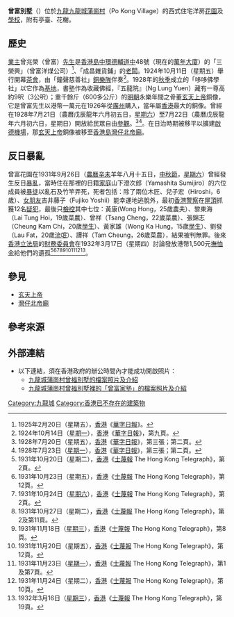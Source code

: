 '''曾富別墅'''（{{lang-en|Tsang Foo Villa}}）位於[[九龍|九龍]][[九龍城|九龍城]][[蒲崗村|蒲崗村]]（Po Kong Village）的西式住宅洋房[[花園|花園]]及[[學校|學校]]，附有亭臺、花榭。

== 歷史 ==
[[業主|業主]]曾兆榮（曾富）[[先生|先生]]是[[香港島|香港島]][[中環|中環]][[德輔道中|德輔道中]]48號（現在的[[萬年大廈|萬年大廈]]）的「三榮興」（曾富洋煤公司）<ref>1925年2月20日（星期五），[[香港|香港]]《[[華字日報|華字日報]]》。</ref>、「成昌雜貨鋪」的[[老闆|老闆]]。1924年10月11日（星期五）舉行開幕[[茶會|茶會]]，由「鐘聲慈善社」[[銅|銅]][[樂隊|樂隊]]伴奏<ref>1924年10月14日（[[星期一|星期一]]），[[香港|香港]]《[[華字日報|華字日報]]》，第九頁。</ref>。1928年的[[秋季|秋季]]成立的「哆哆佛學社」以它作為[[基地|基地]]，書塾作為收藏佛經，『五龍院』（Ng Lung Yuen）藏有一尊高約9呎（3公呎）；重千餘斤（600多公斤）的[[明朝|明朝]]永樂年間之骨董[[玄天上帝|玄天上帝]]銅像，它是曾富先生以港幣一萬元在1926年從[[廣州|廣州]]購入，當年屬[[香港|香港]]最大的銅像。曾經在1928年7月21日（農曆戊辰龍年六月初五日，[[星期六|星期六]]）至7月22日（農曆戊辰龍年六月初六日，星期日）開放給民眾自由[[參觀|參觀]]。<ref>1928年7月20日（星期五），[[香港|香港]]《[[華字日報|華字日報]]》，第三張；第二頁。</ref><ref>1928年7月23日（[[星期一|星期一]]），[[香港|香港]]《[[華字日報|華字日報]]》，第三張；第二頁。</ref>。在日治時期被移平以擴建[[啟德機場|啟德機場]]，那[[玄天上帝|玄天上帝]]銅像被移至[[香港島|香港島]][[灣仔北帝廟|灣仔北帝廟]]。

== 反日暴亂 ==
曾富花園在1931年9月26日（[[農曆|農曆]][[辛未|辛未]]羊年八月十五日，[[中秋節|中秋節]]，[[星期六|星期六]]）曾經發生反日[[暴亂|暴亂]]，當時住在那裡的日籍[[家庭|家庭]]山下澄次郎（Yamashita Sumijiro）的六位成員被[[暴徒|暴徒]]以亂石及竹竿弄死，死者包括：除了兩位木匠、兒子宏（Hiroshi，6歲）、[[女朋友|女朋友]]吉井藤子（Fujiko Yoshii）能幸運地逃脫外，最初[[香港|香港]][[警察|警察]]在[[屋頂|屋頂]]抓獲12名[[疑犯|疑犯]]，最後只[[檢控|檢控]]其中七位：黃康(Wong Hong，25歲農夫）、黎東海（Lai Tung Hoi，19歲菜農）、曾祥（Tsang Cheng，22歲菜農）、張錦志（Cheung Kam Chi，20歲[[學生|學生]]）、黃家雄（Wong Ka Hung，15歲[[學生|學生]]）、劉發（Lau Fat，20歲[[流氓|流氓]]）、譚祥（Tam Cheung，26歲菜農），結果被判無罪。後來[[香港|香港]][[立法局|立法局]]的[[財務委員會|財務委員會]]在1932年3月17日（星期四）討論發放港幣1,500元[[撫恤金|撫恤金]]給他們的遺孤<ref>1931年10月20日（星期二），[[香港|香港]]《[[士蔑報|士蔑報]] The Hong Kong Telegraph》，第2頁。</ref><ref>1931年10月23日（星期五），[[香港|香港]]《[[士蔑報|士蔑報]] The Hong Kong Telegraph》，第12頁。</ref><ref>1931年10月24日（[[星期六|星期六]]），[[香港|香港]]《[[士蔑報|士蔑報]] The Hong Kong Telegraph》，第2頁。</ref><ref>1931年10月27日（星期二），[[香港|香港]]《[[士蔑報|士蔑報]] The Hong Kong Telegraph》，第2及第11頁。</ref><ref>1931年11月18日（[[星期三|星期三]]），[[香港|香港]]《[[士蔑報|士蔑報]] The Hong Kong Telegraph》，第8頁。</ref><ref>1931年11月20日（星期五），[[香港|香港]]《[[士蔑報|士蔑報]] The Hong Kong Telegraph》，第12頁。</ref><ref>1931年11月23日（[[星期一|星期一]]），[[香港|香港]]《[[士蔑報|士蔑報]] The Hong Kong Telegraph》，第1及第7頁。</ref><ref>1931年11月24日（星期二），[[香港|香港]]《[[士蔑報|士蔑報]] The Hong Kong Telegraph》，第10頁。</ref><ref>1932年3月16日（[[星期三|星期三]]），[[香港|香港]]《[[士蔑報|士蔑報]] The Hong Kong Telegraph》，第19頁。</ref>。

== 參見 ==
* [[玄天上帝|玄天上帝]]
* [[灣仔北帝廟|灣仔北帝廟]]

== 參考來源 ==
{{reflist|2}}

== 外部連結 ==
* 以下連結，須在香港政府的辦公時間內才能成功開啟照片：
** [http://hkclweb.hkpl.gov.hk/hkclr2/igateway?svc=bsch&stype=itr&param=title&frm=1&to=1&ss=ContentPhoto&ctrlid=752108&lang=cht 九龍城蒲崗村曾福別墅的檔案照片及介紹]{{dead link|date=2018年3月 |bot=InternetArchiveBot |fix-attempted=yes }}
** [http://hkclweb.hkpl.gov.hk/hkclr2/igateway?svc=bsch&stype=itr&param=title&frm=1&to=1&ss=ContentPhoto&ctrlid=752107&lang=cht 九龍城蒲崗村曾福別墅裡的「曾富家塾」的檔案照片及介紹]{{dead link|date=2018年3月 |bot=InternetArchiveBot |fix-attempted=yes }}

[[Category:九龍城|Category:九龍城]]
[[Category:香港已不存在的建築物|Category:香港已不存在的建築物]]